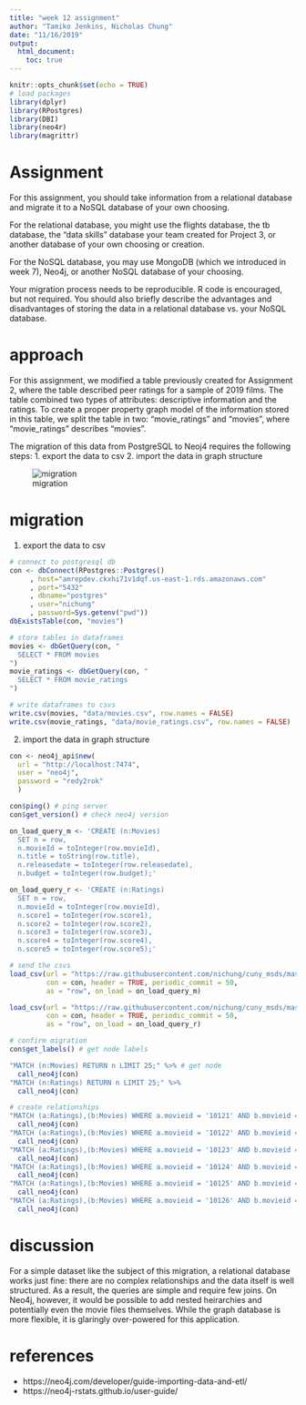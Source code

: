 ```yaml
---
title: "week 12 assignment"
author: "Tamiko Jenkins, Nicholas Chung"
date: "11/16/2019"
output: 
  html_document:
    toc: true
---
```


```r
knitr::opts_chunk$set(echo = TRUE)
# load packages
library(dplyr)
library(RPostgres)
library(DBI)
library(neo4r)
library(magrittr)
```

# Assignment
For this assignment, you should take information from a relational database and migrate it to a NoSQL database of your own choosing.

For the relational database, you might use the flights database, the tb database, the "data skills" database your team created for Project 3, or another database of your own choosing or creation.

For the NoSQL database, you may use MongoDB (which we introduced in week 7), Neo4j, or another NoSQL database of your choosing.

Your migration process needs to be reproducible.  R code is encouraged, but not required.  You should also briefly describe the advantages and disadvantages of storing the data in a relational database vs. your NoSQL database.

# approach
For this assignment, we modified a table previously created for Assignment 2, where the table described peer ratings for a sample of 2019 films. The table combined two types of attributes: descriptive information and the ratings. To create a proper property graph model of the information stored in this table, we split the table in two: "movie_ratings" and "movies", where "movie_ratings" describes "movies". 

The migration of this data from PostgreSQL to Neoj4 requires the following steps:
1. export the data to csv
2. import the data in graph structure

![migration](postgresql_neoj4-migration.png)

# migration
1. export the data to csv
```r
# connect to postgresql db
con <- dbConnect(RPostgres::Postgres()
     , host="amrepdev.ckxhi71v1dqf.us-east-1.rds.amazonaws.com"
     , port="5432"
     , dbname="postgres"
     , user="nichung"
     , password=Sys.getenv("pwd"))
dbExistsTable(con, "movies")

# store tables in dataframes
movies <- dbGetQuery(con, "
  SELECT * FROM movies
")
movie_ratings <- dbGetQuery(con, "
  SELECT * FROM movie_ratings                            
")

# write dataframes to csvs
write.csv(movies, "data/movies.csv", row.names = FALSE)
write.csv(movie_ratings, "data/movie_ratings.csv", row.names = FALSE)
```

2. import the data in graph structure
```r
con <- neo4j_api$new(
  url = "http://localhost:7474",
  user = "neo4j", 
  password = "redy2rok"
  )

con$ping() # ping server
con$get_version() # check neo4j version

on_load_query_m <- 'CREATE (n:Movies)
  SET n = row,
  n.movieId = toInteger(row.movieId),
  n.title = toString(row.title),
  n.releasedate = toInteger(row.releasedate),
  n.budget = toInteger(row.budget);'

on_load_query_r <- 'CREATE (n:Ratings)
  SET n = row,
  n.movieId = toInteger(row.movieId),
  n.score1 = toInteger(row.score1),
  n.score2 = toInteger(row.score2),
  n.score3 = toInteger(row.score3),
  n.score4 = toInteger(row.score4),
  n.score5 = toInteger(row.score5);'

# send the csvs 
load_csv(url = "https://raw.githubusercontent.com/nichung/cuny_msds/master/data_607/week_12/data/movies.csv", 
         con = con, header = TRUE, periodic_commit = 50, 
         as = "row", on_load = on_load_query_m)

load_csv(url = "https://raw.githubusercontent.com/nichung/cuny_msds/master/data_607/week_12/data/movie_ratings.csv", 
         con = con, header = TRUE, periodic_commit = 50, 
         as = "row", on_load = on_load_query_r)

# confirm migration
con$get_labels() # get node labels

"MATCH (n:Movies) RETURN n LIMIT 25;" %>% # get node
  call_neo4j(con)
"MATCH (n:Ratings) RETURN n LIMIT 25;" %>%
  call_neo4j(con)

# create relationships
"MATCH (a:Ratings),(b:Movies) WHERE a.movieid = '10121' AND b.movieid = '10121' CREATE (a)-[r:DESCRIBES]->(b) RETURN r" %>%
  call_neo4j(con)
"MATCH (a:Ratings),(b:Movies) WHERE a.movieid = '10122' AND b.movieid = '10122' CREATE (a)-[r:DESCRIBES]->(b) RETURN r" %>%
  call_neo4j(con)
"MATCH (a:Ratings),(b:Movies) WHERE a.movieid = '10123' AND b.movieid = '10123' CREATE (a)-[r:DESCRIBES]->(b) RETURN r" %>%
  call_neo4j(con)
"MATCH (a:Ratings),(b:Movies) WHERE a.movieid = '10124' AND b.movieid = '10124' CREATE (a)-[r:DESCRIBES]->(b) RETURN r" %>%
  call_neo4j(con)
"MATCH (a:Ratings),(b:Movies) WHERE a.movieid = '10125' AND b.movieid = '10125' CREATE (a)-[r:DESCRIBES]->(b) RETURN r" %>%
  call_neo4j(con)
"MATCH (a:Ratings),(b:Movies) WHERE a.movieid = '10126' AND b.movieid = '10126' CREATE (a)-[r:DESCRIBES]->(b) RETURN r" %>%
  call_neo4j(con)
```

# discussion
For a simple dataset like the subject of this migration, a relational database works just fine: there are no complex relationships and the data itself is well structured. As a result, the queries are simple and require few joins. On Neo4j, however, it would be possible to add nested heirarchies and potentially even the movie files themselves. While the graph database is more flexible, it is glaringly over-powered for this application. 



# references
* https://neo4j.com/developer/guide-importing-data-and-etl/
* https://neo4j-rstats.github.io/user-guide/